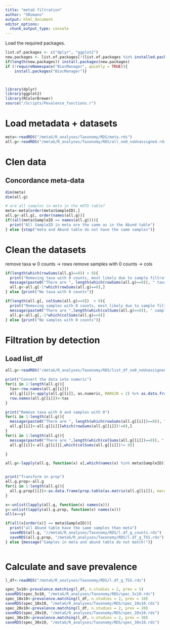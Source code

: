 ```yaml
---
title: "metaG filtration"
author: "SRomano"
output: html_document
editor_options: 
  chunk_output_type: console
---
```


Load the required packages.

```r
list.of.packages <- c("dplyr", "ggplot2")
new.packages <- list.of.packages[!(list.of.packages %in% installed.packages()[,"Package"])]
if(length(new.packages)) install.packages(new.packages)
if (!requireNamespace("BiocManager", quietly = TRUE)){
    install.packages("BiocManager")}



library(dplyr)
library(ggplot2)
library(RColorBrewer)
source("/Scripts/Pevalence_functions.r")
```

# Load metadata + datasets
```r
meta<-readRDS("/metaG/R_analyses/Taxonomy/RDS/meta.rds")
all.g<-readRDS("/metaG/R_analyses/Taxonomy/RDS/all_no0_noUnassigned.rds")
```

# Clen data
## Concordance meta-data
```r
dim(meta)
dim(all.g)

# are all samples in meta in the mOTU table?
meta<-meta[order(meta$SampleID),]
all.g<-all.g[, order(names(all.g))]
if((all(meta$SampleID == names(all.g)))){
  print("All SampleID in meta are the same as in the Abund table")
} else {stop("meta and Abund table do not have the same samples")}

```
# Clean the datasets
remove taxa w 0 counts -> rows
remove samples with 0 counts -> cols
```r
if(length(which(rowSums(all.g)==0)) > 0){
  print("Removing taxa with 0 counts, most likely due to sample filtration")
  message(paste0("There are ", length(which(rowSums(all.g)==0)), " taxa with 0 counts. removed!"))
  all.g<-all.g[-1*which(rowSums(all.g)==0),]
} else {print("No taxa with 0 counts")}

if(length(all.g[, colSums(all.g)==0])  > 0){
  print("Removing samples with 0 counts, most likely due to sample filtration")
  message(paste0("There are ",length(which(colSums(all.g)==0)), " samples with 0 counts. removed!"))
  all.g<-all.g[,-1*which(colSums(all.g)==0)]
} else {print("No samples with 0 counts")}

```

# Filtration by detection
## Load list_df

```r
all.g<-readRDS("/metaG/R_analyses/Taxonomy/RDS/list_df_no0_noUnassigned.rds")

print("Convert the data into numeric")
for(i in 1:length(all.g)){
  tax<-row.names(all.g[[i]])
  all.g[[i]]<-apply(all.g[[i]], as.numeric, MARGIN = 2) %>% as.data.frame()
  row.names(all.g[[i]])<-tax
}

print("Remove taxa with 0 and samples with 0")
for(i in 1:length(all.g)){
  message(paste0("There are ", length(which(rowSums(all.g[[i]])==0)), " taxa with 0 counts. removed!"))
  all.g[[i]]<-all.g[[i]][which(rowSums(all.g[[i]])!=0),]
}
for(i in 1:length(all.g)){
  message(paste0("There are ",length(which(colSums(all.g[[i]])==0)), " samples with 0 counts. removed!"))
  all.g[[i]]<-all.g[[i]][,which(colSums(all.g[[i]])!= 0)] 

}

all.g<-lapply(all.g, function(x) x[,which(names(x) %in% meta$SampleID)])


print("Transform in prop")
all.g.prop<-all.g
for(i in 1:length(all.g)){
  all.g.prop[[i]]<-as.data.frame(prop.table(as.matrix(all.g[[i]]), margin = 2))
}

x<-unlist(lapply(all.g, function(x) names(x)))
y<-unlist(lapply(all.g.prop, function(x) names(x)))
all(x==y)

if(all(x[order(x)] == meta$SampleID)){
  print("all Abund table have the same samples than meta")
  saveRDS(all.g, "//metaG/R_analyses/Taxonomy/RDS/l.df_g_counts.rds")
  saveRDS(all.g.prop, "/metaG/R_analyses/Taxonomy/RDS/l.df_g_TSS.rds")
} else {message("Samples in meta and abund table do not match!")}



```

# Calculate and save prevalence
```r
l_df<-readRDS("/metaG/R_analyses/Taxonomy/RDS/l.df_g_TSS.rds")

spec_5x10<-prevalence.matching(l_df, n.studies = 2, prev = 5) 
saveRDS(spec_5x10, "/metaG/R_analyses/Taxonomy/RDS/spec_5x10.rds")
spec_10x10<-prevalence.matching(l_df, n.studies = 2, prev = 10)
saveRDS(spec_10x10, "/metaG/R_analyses/Taxonomy/RDS/spec_10x10.rds")
spec_20x10<-prevalence.matching(l_df, n.studies = 2, prev = 20)
saveRDS(spec_20x10, "/metaG/R_analyses/Taxonomy/RDS/spec_20x10.rds")
spec_30x10<-prevalence.matching(l_df, n.studies = 2, prev = 30)
saveRDS(spec_30x10, "/metaG/R_analyses/Taxonomy/RDS/spec_30x10.rds")
```
